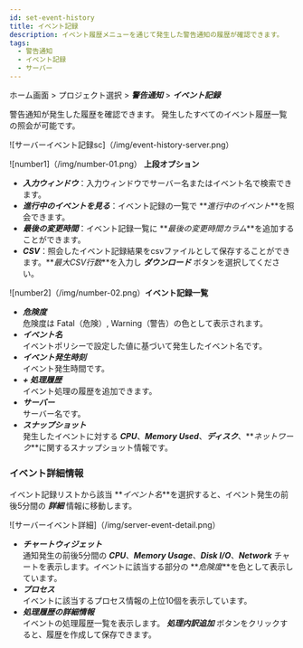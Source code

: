 ```yaml
---
id: set-event-history
title: イベント記録
description: イベント履歴メニューを通じて発生した警告通知の履歴が確認できます。
tags:
  - 警告通知
  - イベント記録
  - サーバー
---
```


<!-- 내용 확인 필요 -->

<!-- 특히 이벤트 상세 정보 탭 -->

ホーム画面 > プロジェクト選択 > **_警告通知_** > **_イベント記録_**

警告通知が発生した履歴を確認できます。 発生したすべてのイベント履歴一覧の照会が可能です。 

![サーバーイベント記録sc]（/img/event-history-server.png）

![number1]（/img/number-01.png） **上段オプション**

-   **_入力ウィンドウ_**：入力ウィンドウでサーバー名またはイベント名で検索できます。
-   **_進行中のイベントを見る_**：イベント記録の一覧で **_進行中のイベント_**を照会できます。
-   **_最後の変更時間_**：イベント記録一覧に **_最後の変更時間カラム_**を追加することができます。
-   **_CSV_**：照会したイベント記録結果をcsvファイルとして保存することができます。**_最大CSV行数_**を入力し **_ダウンロード_** ボタンを選択してください。

![number2]（/img/number-02.png）**イベント記録一覧**

-   **_危険度_**<br/>
      危険度は <span class='vslow'>Fatal</span>（危険）, <span class='slow'>Warning</span>（警告）の色として表示されます。
-   **_イベント名_**<br/>
      イベントポリシーで設定した値に基づいて発生したイベント名です。
-   **_イベント発生時刻_**<br/>
      イベント発生時間です。
-   **_+ 処理履歴_**<br/>
      イベント処理の履歴を追加できます。
-   **_サーバー_**<br/>
      サーバー名です。 
-   **_スナップショット_**<br/>
      発生したイベントに対する **_CPU_**、**_Memory Used_**、**_ディスク_**、**_ネットワーク_**に関するスナップショット情報です。 

### イベント詳細情報

イベント記録リストから該当 **_イベント名_**を選択すると、イベント発生の前後5分間の **_詳細_** 情報に移動します。

![サーバーイベント詳細]（/img/server-event-detail.png）

-   **_チャートウィジェット_**<br/>
      通知発生の前後5分間の **_CPU_**、**_Memory Usage_**、**_Disk I/O_**、**_Network_** チャートを表示します。イベントに該当する部分の **_危険度_**を色として表示しています。
-   **_プロセス_**<br/>
      イベントに該当するプロセス情報の上位10個を表示しています。 
-   **_処理履歴の詳細情報_**<br/>
      イベントの処理履歴一覧を表示します。 **_処理内訳追加_** ボタンをクリックすると、履歴を作成して保存できます。

<!-- 
![이벤트 기록 - 서버](https://img.whatap.io/media/images/server_event_list_iddZR2Z.png) 
![이벤트 기록 - 서버 - 이벤트 상세 정보](https://img.whatap.io/media/images/Screenshot_2021-03-17_Server_Monitoring.png)
-->

<!-- 사장 기능인지 확인 필요..삭제.. 프로세스에서  View all 링크를 선택하면 모든 프로세스 정보를 확인할 수 있습니다. -->

<!-- 

* ***발생 시간***  
    이벤트 발생 시간입니다.
* ***위험도***  
    위험도는 <span class='vslow'>Fatal</span>(위험), <span class='slow'>Warning</span>(경고)로 표시됩니다.
* ***서버명***  
    서버 이름입니다. 
* ***설명***  
    이벤트 정책에서 설정한 값을 바탕으로 발생한 이벤트 설명입니다.
* ***스냅샷***  
    발생한 이벤트에 대한 CPU, Memory, Disk, Network에 대한 스냅샷 정보입니다.      
* ***현재 상태***  
    해당 이벤트의 현재 상태입니다.
* ***처리 내역***  
    이벤트에 대한 처리 내역입니다.   

-->
